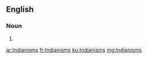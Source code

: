 ==English==

===Noun===
{{head|en|plural}}

# {{plural of|Indianism|lang=en}}

[[ar:Indianisms]]
[[fr:Indianisms]]
[[ku:Indianisms]]
[[mg:Indianisms]]